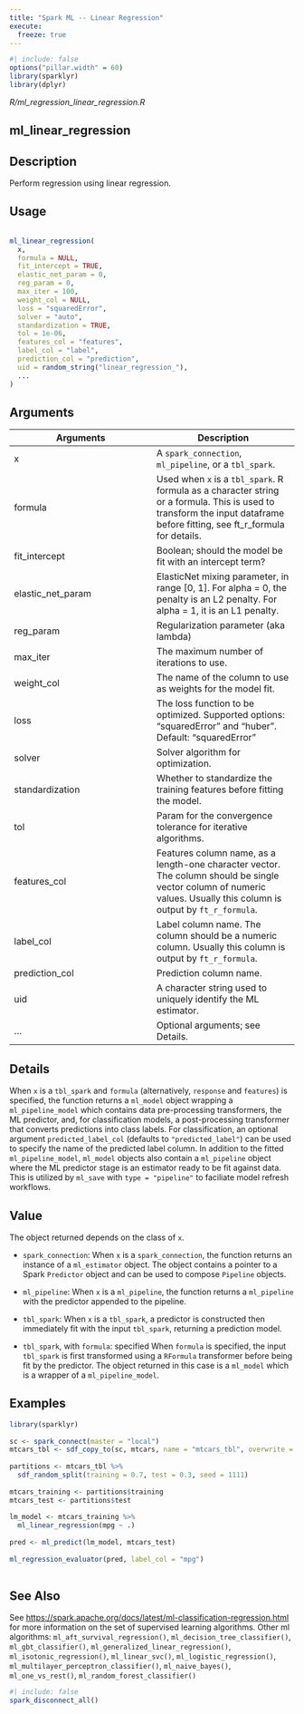 ```yaml
---
title: "Spark ML -- Linear Regression"
execute:
  freeze: true
---
```


```r
#| include: false
options("pillar.width" = 60)
library(sparklyr) 
library(dplyr)
```

*R/ml_regression_linear_regression.R*

## ml_linear_regression

## Description
 Perform regression using linear regression. 


## Usage
```r
 
ml_linear_regression( 
  x, 
  formula = NULL, 
  fit_intercept = TRUE, 
  elastic_net_param = 0, 
  reg_param = 0, 
  max_iter = 100, 
  weight_col = NULL, 
  loss = "squaredError", 
  solver = "auto", 
  standardization = TRUE, 
  tol = 1e-06, 
  features_col = "features", 
  label_col = "label", 
  prediction_col = "prediction", 
  uid = random_string("linear_regression_"), 
  ... 
) 
```

## Arguments
|Arguments|Description|
|---|---|
| x | A `spark_connection`, `ml_pipeline`, or a `tbl_spark`. |
| formula | Used when `x` is a `tbl_spark`. R formula as a character string or a formula. This is used to transform the input dataframe before fitting, see ft_r_formula for details. |
| fit_intercept | Boolean; should the model be fit with an intercept term? |
| elastic_net_param | ElasticNet mixing parameter, in range [0, 1]. For alpha = 0, the penalty is an L2 penalty. For alpha = 1, it is an L1 penalty. |
| reg_param | Regularization parameter (aka lambda) |
| max_iter | The maximum number of iterations to use. |
| weight_col | The name of the column to use as weights for the model fit. |
| loss | The loss function to be optimized. Supported options: "squaredError" and "huber". Default: "squaredError" |
| solver | Solver algorithm for optimization. |
| standardization | Whether to standardize the training features before fitting the model. |
| tol | Param for the convergence tolerance for iterative algorithms. |
| features_col | Features column name, as a length-one character vector. The column should be single vector column of numeric values. Usually this column is output by `ft_r_formula`. |
| label_col | Label column name. The column should be a numeric column. Usually this column is output by `ft_r_formula`. |
| prediction_col | Prediction column name. |
| uid | A character string used to uniquely identify the ML estimator. |
| ... | Optional arguments; see Details. |

## Details
 When `x` is a `tbl_spark` and `formula` (alternatively, `response` and `features`) is specified, the function returns a `ml_model` object wrapping a `ml_pipeline_model` which contains data pre-processing transformers, the ML predictor, and, for classification models, a post-processing transformer that converts predictions into class labels. For classification, an optional argument `predicted_label_col` (defaults to `"predicted_label"`) can be used to specify the name of the predicted label column. In addition to the fitted `ml_pipeline_model`, `ml_model` objects also contain a `ml_pipeline` object where the ML predictor stage is an estimator ready to be fit against data. This is utilized by `ml_save` with `type = "pipeline"` to faciliate model refresh workflows. 


## Value

 The object returned depends on the class of `x`.     

- `spark_connection`: When `x` is a `spark_connection`, the function returns an instance of a `ml_estimator` object. The object contains a pointer to   a Spark `Predictor` object and can be used to compose   `Pipeline` objects.    

- `ml_pipeline`: When `x` is a `ml_pipeline`, the function returns a `ml_pipeline` with   the predictor appended to the pipeline.    

- `tbl_spark`: When `x` is a `tbl_spark`, a predictor is constructed then   immediately fit with the input `tbl_spark`, returning a prediction model.    

- `tbl_spark`, with `formula`: specified When `formula`     is specified, the input `tbl_spark` is first transformed using a     `RFormula` transformer before being fit by     the predictor. The object returned in this case is a `ml_model` which is a     wrapper of a `ml_pipeline_model`. 

 


## Examples
```r
library(sparklyr)
 
sc <- spark_connect(master = "local") 
mtcars_tbl <- sdf_copy_to(sc, mtcars, name = "mtcars_tbl", overwrite = TRUE) 
 
partitions <- mtcars_tbl %>% 
  sdf_random_split(training = 0.7, test = 0.3, seed = 1111) 
 
mtcars_training <- partitions$training 
mtcars_test <- partitions$test 
 
lm_model <- mtcars_training %>% 
  ml_linear_regression(mpg ~ .) 
 
pred <- ml_predict(lm_model, mtcars_test) 
 
ml_regression_evaluator(pred, label_col = "mpg") 
 
```

## See Also
 See [https://spark.apache.org/docs/latest/ml-classification-regression.html](https://spark.apache.org/docs/latest/ml-classification-regression.html) for   more information on the set of supervised learning algorithms.  Other ml algorithms:  `ml_aft_survival_regression()`, `ml_decision_tree_classifier()`, `ml_gbt_classifier()`, `ml_generalized_linear_regression()`, `ml_isotonic_regression()`, `ml_linear_svc()`, `ml_logistic_regression()`, `ml_multilayer_perceptron_classifier()`, `ml_naive_bayes()`, `ml_one_vs_rest()`, `ml_random_forest_classifier()` 


```r
#| include: false
spark_disconnect_all()
```
